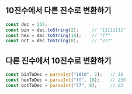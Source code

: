 
## 10진수에서 다른 진수로 변환하기

```js
const dec = 255;
const bin = dec.toString(2);     // "11111111"
const hex = dec.toString(16);    // "ff"
const oct = dec.toString(8);     // "377"
```

## 다른 진수에서 10진수로 변환하기

```js
const binToDec = parseInt("1010", 2);   // 10
const hexToDec = parseInt("ff", 16);    // 255
const octToDec = parseInt("77", 8);     // 63
```